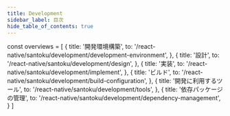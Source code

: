 ```yaml
---
title: Development
sidebar_label: 目次
hide_table_of_contents: true
---
```


<!-- textlint-disable ja-technical-writing/sentence-length,ja-technical-writing/max-comma,ja-spacing/ja-no-space-around-parentheses,jtf-style/3.3.かっこ類と隣接する文字の間のスペースの有無,ja-technical-writing/ja-no-mixed-period,ja-technical-writing/no-unmatched-pair -->

const overviews = [
  {
    title: '開発環境構築',
    to: '/react-native/santoku/development/development-environment',
  },
  {
    title: '設計',
    to: '/react-native/santoku/development/design',
  },
  {
    title: '実装',
    to: '/react-native/santoku/development/implement',
  },
  {
    title: 'ビルド',
    to: '/react-native/santoku/development/build-configuration',
  },
  {
    title: '開発に利用するツール',
    to: '/react-native/santoku/development/tools',
  },
  {
    title: '依存パッケージの管理',
    to: '/react-native/santoku/development/dependency-management',
  }
]

<PageList overviews={overviews} colSize={12} />

<!-- textlint-enable ja-technical-writing/sentence-length,ja-technical-writing/max-comma,ja-spacing/ja-no-space-around-parentheses,jtf-style/3.3.かっこ類と隣接する文字の間のスペースの有無,ja-technical-writing/ja-no-mixed-period,ja-technical-writing/no-unmatched-pair -->
